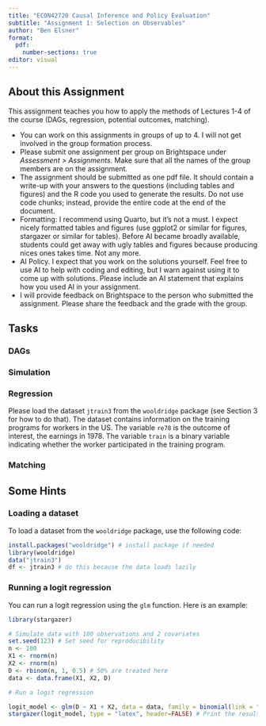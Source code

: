 ```yaml
---
title: "ECON42720 Causal Inference and Policy Evaluation" 
subtitle: "Assignment 1: Selection on Observables"
author: "Ben Elsner"
format:
  pdf:
    number-sections: true
editor: visual
---
```


## About this Assignment

This assignment teaches you how to apply the methods of Lectures 1-4 of the course (DAGs, regression, potential outcomes, matching). 

- You can work on this assignments in groups of up to 4. I will not get involved in the group formation process.
- Please submit one assignment per group on Brightspace under *Assessment > Assignments*. Make sure that all the names of the group members are on the assignment.
- The assignment should be submitted as one pdf file. It should contain a write-up with your answers to the questions (including tables and figures) and the R code you used to generate the results. Do not use code chunks; instead, provide the entire code at the end of the document. 
- Formatting: I recommend using Quarto, but it's not a must. I expect nicely formatted tables and figures (use ggplot2 or similar for figures, stargazer or similar for tables). Before AI became broadly available, students could get away with ugly tables and figures because producing nices ones takes time. Not any more. 
- AI Policy. I expect that you work on the solutions yourself. Feel free to use AI to help with coding and editing, but I warn against using it to come up with solutions. Please include an AI statement that explains how you used AI in your assignment. 
- I will provide feedback on Brightspace to the person who submitted the assignment. Please share the feedback and the grade with the group.

\newpage

## Tasks

### DAGs


### Simulation




### Regression

Please load the dataset `jtrain3` from the `wooldridge` package (see Section 3 for how to do that). The dataset contains information on the training programs for workers in the US. The variable `re78` is the outcome of interest, the earnings in 1978. The variable `train` is a binary variable indicating whether the worker participated in the training program.





### Matching



\newpage

## Some Hints

### Loading a dataset
To load a dataset from the `wooldridge` package, use the following code:

```r
install.packages("wooldridge") # install package if needed
library(wooldridge)
data("jtrain3")
df <- jtrain3 # do this because the data loads lazily
```


### Running a logit regression

You can run a logit regression using the `glm` function. Here is an example:

```r
library(stargazer)

# Simulate data with 100 observations and 2 covariates
set.seed(123) # Set seed for reproducibility
n <- 100 
X1 <- rnorm(n) 
X2 <- rnorm(n)
D <- rbinom(n, 1, 0.5) # 50% are treated here
data <- data.frame(X1, X2, D)

# Run a logit regression

logit_model <- glm(D ~ X1 + X2, data = data, family = binomial(link = "logit"))
stargazer(logit_model, type = "latex", header=FALSE) # Print the results
```



